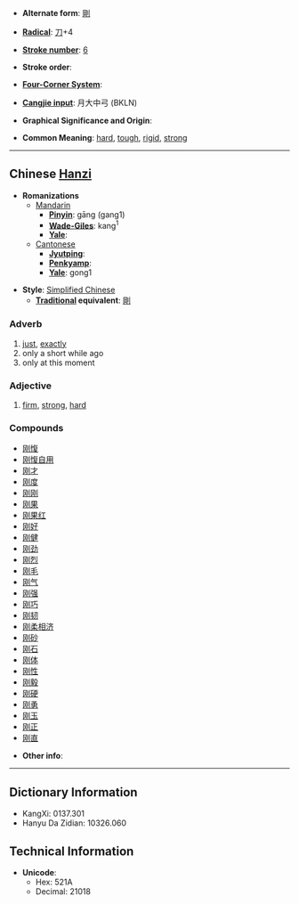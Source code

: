 * '''Alternate form''': [[剛]]

* '''[[Wiktionary:Chinese radical index| Radical]]''': [[Wiktionary:Chinese radical index 刀|刀]]+4

* '''[[Wiktionary:Chinese total strokes index|Stroke number]]''': [[Wiktionary:Chinese total strokes index 6|6]]

* '''Stroke order''': 

* '''[[Wiktionary:Chinese four corner index|Four-Corner System]]''': 

* '''[[Wiktionary:Chinese Cangjie index|Cangjie input]]''': 月大中弓 (BKLN)

* '''Graphical Significance and Origin''': 

* '''Common Meaning''': [[hard]], [[tough]], [[rigid]], [[strong]]

----

== Chinese [[Hanzi]] ==

* '''Romanizations'''
** [[Mandarin]]
*** '''[[Pinyin]]''': gāng (gang1)
*** '''[[Wade-Giles]]''': kang<sup>1</sup>
*** '''[[Yale]]''': 
**[[Cantonese]]
***'''[[Jyutping]]''':
***'''[[Penkyamp]]''': 
***'''[[Yale]]''': gong1

* '''Style''': [[Simplified Chinese]] 
** '''[[Traditional Chinese|Traditional]] equivalent''': [[剛]]

===Adverb===

# [[just]], [[exactly]]
# only a short while ago
# only at this moment

===Adjective===

# [[firm]], [[strong]], [[hard]]

===Compounds===
*[[刚愎]]
*[[刚愎自用]]
*[[刚才]]
*[[刚度]]
*[[刚刚]]
*[[刚果]]
*[[刚果红]]
*[[刚好]]
*[[刚健]]
*[[刚劲]]
*[[刚烈]]
*[[刚毛]]
*[[刚气]]
*[[刚强]]
*[[刚巧]]
*[[刚韧]]
*[[刚柔相济]]
*[[刚砂]]
*[[刚石]]
*[[刚体]]
*[[刚性]]
*[[刚毅]]
*[[刚硬]]
*[[刚勇]]
*[[刚玉]]
*[[刚正]]
*[[刚直]]

* '''Other info''': 

----

== Dictionary Information ==

* KangXi: 0137.301
* Hanyu Da Zidian: 10326.060

== Technical Information ==

* '''Unicode''':
** Hex: 521A
** Decimal: 21018